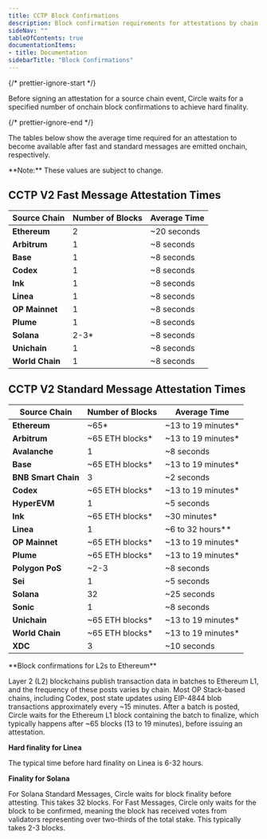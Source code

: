 ```yaml
---
title: CCTP Block Confirmations
description: Block confirmation requirements for attestations by chain
sideNav: ""
tableOfContents: true
documentationItems: 
- title: Documentation
sidebarTitle: "Block Confirmations"
---
```


{/* prettier-ignore-start */}

Before signing an attestation for a source chain event, Circle waits for a
specified number of onchain block confirmations to achieve
<Tooltip tip="The point at which a transaction is fully finalized on-chain and can no longer be reversed or reorganized. This ensures the highest level of security and certainty before attestation. Hard Finality requires the transaction to reach full consensus on the source blockchain, typically resulting in longer processing times.">hard finality</Tooltip>.

{/* prettier-ignore-end */}

The tables below show the average time required for an attestation to become
available after fast and standard messages are emitted onchain, respectively.

<Note>
**Note:** These values are subject to change.
</Note>

## CCTP V2 Fast Message Attestation Times

| Source Chain    | Number of Blocks | Average Time |
| --------------- | ---------------- | ------------ |
| **Ethereum**    | 2                | ~20 seconds  |
| **Arbitrum**    | 1                | ~8 seconds   |
| **Base**        | 1                | ~8 seconds   |
| **Codex**       | 1                | ~8 seconds   |
| **Ink**         | 1                | ~8 seconds   |
| **Linea**       | 1                | ~8 seconds   |
| **OP Mainnet**  | 1                | ~8 seconds   |
| **Plume**       | 1                | ~8 seconds   |
| **Solana**      | 2-3\*            | ~8 seconds   |
| **Unichain**    | 1                | ~8 seconds   |
| **World Chain** | 1                | ~8 seconds   |

## CCTP V2 Standard Message Attestation Times

| Source Chain        | Number of Blocks | Average Time        |
| ------------------- | ---------------- | ------------------- |
| **Ethereum**        | ~65\*            | ~13 to 19 minutes\* |
| **Arbitrum**        | ~65 ETH blocks\* | ~13 to 19 minutes\* |
| **Avalanche**       | 1                | ~8 seconds          |
| **Base**            | ~65 ETH blocks\* | ~13 to 19 minutes\* |
| **BNB Smart Chain** | 3                | ~2 seconds          |
| **Codex**           | ~65 ETH blocks\* | ~13 to 19 minutes\* |
| **HyperEVM**        | 1                | ~5 seconds          |
| **Ink**             | ~65 ETH blocks\* | ~30 minutes\*       |
| **Linea**           | 1                | ~6 to 32 hours\*\*  |
| **OP Mainnet**      | ~65 ETH blocks\* | ~13 to 19 minutes\* |
| **Plume**           | ~65 ETH blocks\* | ~13 to 19 minutes\* |
| **Polygon PoS**     | ~2-3             | ~8 seconds          |
| **Sei**             | 1                | ~5 seconds          |
| **Solana**          | 32               | ~25 seconds         |
| **Sonic**           | 1                | ~8 seconds          |
| **Unichain**        | ~65 ETH blocks\* | ~13 to 19 minutes\* |
| **World Chain**     | ~65 ETH blocks\* | ~13 to 19 minutes\* |
| **XDC**             | 3                | ~10 seconds         |

<Note>
**Block confirmations for L2s to Ethereum**

Layer 2 (L2) blockchains publish transaction data in batches to Ethereum L1,
and the frequency of these posts varies by chain. Most OP Stack-based chains,
including Codex, post state updates using EIP-4844 blob transactions
approximately every ~15 minutes. After a batch is posted, Circle waits for the
Ethereum L1 block containing the batch to finalize, which typically happens
after \~65 blocks (13 to 19 minutes), before issuing an attestation.

**Hard finality for Linea**

The typical time before hard finality on Linea is 6-32 hours.

**Finality for Solana**

For Solana Standard Messages, Circle waits for block finality before
attesting. This takes 32 blocks. For Fast Messages, Circle only waits for the
block to be confirmed, meaning the block has received votes from validators
representing over two-thirds of the total stake. This typically takes 2-3
blocks.
</Note>

